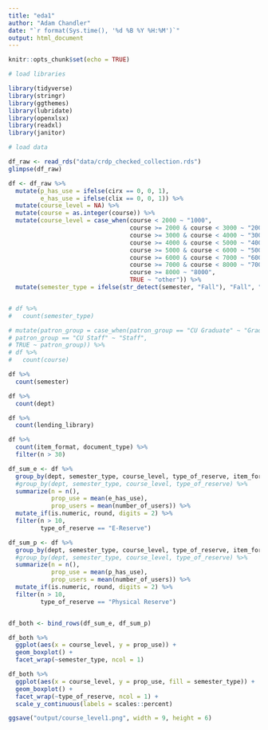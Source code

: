 ```yaml
---
title: "eda1"
author: "Adam Chandler"
date: "`r format(Sys.time(), '%d %B %Y %H:%M')`"
output: html_document
---
```


```r
knitr::opts_chunk$set(echo = TRUE)
```


```r
# load libraries

library(tidyverse)
library(stringr)
library(ggthemes)
library(lubridate)
library(openxlsx)
library(readxl)
library(janitor)

```

```r
# load data

df_raw <- read_rds("data/crdp_checked_collection.rds")
glimpse(df_raw)

df <- df_raw %>%
  mutate(p_has_use = ifelse(cirx == 0, 0, 1),
         e_has_use = ifelse(clix == 0, 0, 1)) %>%
  mutate(course_level = NA) %>%
  mutate(course = as.integer(course)) %>%
  mutate(course_level = case_when(course < 2000 ~ "1000",
                                  course >= 2000 & course < 3000 ~ "2000",
                                  course >= 3000 & course < 4000 ~ "3000",
                                  course >= 4000 & course < 5000 ~ "4000",
                                  course >= 5000 & course < 6000 ~ "5000",
                                  course >= 6000 & course < 7000 ~ "6000",
                                  course >= 7000 & course < 8000 ~ "7000",
                                  course >= 8000 ~ "8000",
                                  TRUE ~ "other")) %>%
  mutate(semester_type = ifelse(str_detect(semester, "Fall"), "Fall", "Spring"))


# df %>%
#   count(semester_type)

# mutate(patron_group = case_when(patron_group == "CU Graduate" ~ "Graduate",
# patron_group == "CU Staff" ~ "Staff",
# TRUE ~ patron_group)) %>%
# df %>%
#   count(course)

```

```r

df %>%
  count(semester)

df %>%
  count(dept)

df %>%
  count(lending_library)

df %>%
  count(item_format, document_type) %>%
  filter(n > 30)

df_sum_e <- df %>%
  group_by(dept, semester_type, course_level, type_of_reserve, item_format) %>%
  #group_by(dept, semester_type, course_level, type_of_reserve) %>%
  summarize(n = n(),
            prop_use = mean(e_has_use),
            prop_users = mean(number_of_users)) %>%
  mutate_if(is.numeric, round, digits = 2) %>%
  filter(n > 10,
         type_of_reserve == "E-Reserve")

df_sum_p <- df %>%
  group_by(dept, semester_type, course_level, type_of_reserve, item_format) %>%
  #group_by(dept, semester_type, course_level, type_of_reserve) %>%
  summarize(n = n(),
            prop_use = mean(p_has_use),
            prop_users = mean(number_of_users)) %>%
  mutate_if(is.numeric, round, digits = 2) %>%
  filter(n > 10,
         type_of_reserve == "Physical Reserve")


df_both <- bind_rows(df_sum_e, df_sum_p)

df_both %>%
  ggplot(aes(x = course_level, y = prop_use)) +
  geom_boxplot() +
  facet_wrap(~semester_type, ncol = 1)

df_both %>%
  ggplot(aes(x = course_level, y = prop_use, fill = semester_type)) +
  geom_boxplot() +
  facet_wrap(~type_of_reserve, ncol = 1) +
  scale_y_continuous(labels = scales::percent)

ggsave("output/course_level1.png", width = 9, height = 6)


```

